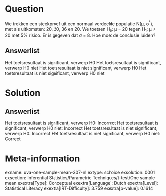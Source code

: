Question
========

We trekken een steekproef uit een normaal verdeelde populatie N(μ,
σ^²^), met als uitkomsten: 20, 20, 36 en 20. We toetsen H~0~: μ = 20
tegen H~1~: μ ≠ 20 met 5% risico. Er is gegeven dat σ = 8. Hoe moet de
conclusie luiden?

Answerlist
----------

Het toetsresultaat is significant, verwerp H0
Het toetsresultaat is significant, verwerp H0 niet
Het toetsresultaat is niet significant, verwerp H0
Het toetsresultaat is niet significant, verwerp H0 niet

Solution
========

Answerlist
----------

Het toetsresultaat is significant, verwerp H0: Incorrect
Het toetsresultaat is significant, verwerp H0 niet: Incorrect
Het toetsresultaat is niet significant, verwerp H0: Incorrect
Het toetsresultaat is niet significant, verwerp H0 niet: Correct

Meta-information
================
exname: uva-one-sample-mean-307-nl
extype: schoice
exsolution: 0001
exsection: Inferential Statistics/Parametric Techniques/t-test/One sample mean
exextra[Type]: Conceptual
exextra[Language]: Dutch
exextra[Level]: Statistical Literacy
exextra[IRT-Difficulty]: 3.759
exextra[p-value]: 0.1614
